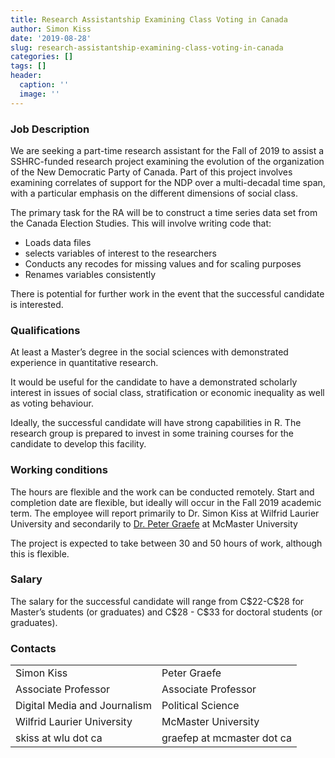 ```yaml
---
title: Research Assistantship Examining Class Voting in Canada
author: Simon Kiss
date: '2019-08-28'
slug: research-assistantship-examining-class-voting-in-canada
categories: []
tags: []
header:
  caption: ''
  image: ''
---
```


### Job Description 

We are seeking a part-time research assistant for the Fall of 2019 to assist a SSHRC-funded research project examining the evolution of the organization of the New Democratic Party of Canada. Part of this project involves examining correlates of support for the NDP over a multi-decadal time span, with a particular emphasis on the different dimensions of social class. 

The primary task for the RA will be to construct a time series data set from the Canada Election Studies.  This will involve writing code that:

- Loads data files
- selects variables of interest to the researchers
- Conducts any recodes for missing values and for scaling purposes
- Renames variables consistently

There is potential for further work in the event that the successful candidate is interested.

### Qualifications
At least a Master’s degree in the social sciences with demonstrated experience in quantitative research. 

It would be useful for the candidate to have a demonstrated scholarly interest in issues of social class, stratification or economic inequality as well as voting behaviour.

Ideally, the successful candidate will have strong capabilities in R. The research group is prepared to invest in some training courses for the candidate to develop this facility.

### Working conditions 
The hours are flexible and the work can be conducted remotely.  Start and completion date are flexible, but ideally will occur in the Fall 2019 academic term. The employee will report primarily to Dr. Simon Kiss at Wilfrid Laurier University and secondarily to [Dr. Peter Graefe](https://socialsciences.mcmaster.ca/people/graefe-peter) at McMaster University

The project is expected to take between 30 and 50 hours of work, although this is flexible. 

### Salary
The salary for the successful candidate will range from C$22-C$28 for Master’s students (or graduates) and C$28 - C$33 for doctoral students (or graduates). 

### Contacts 
|   |   |
|-----------------------------|-------------------------|
|Simon Kiss |Peter Graefe |
Associate Professor | Associate Professor |
Digital Media and Journalism	| Political Science | 
Wilfrid Laurier University |	McMaster University |
skiss at wlu dot ca	| graefep at mcmaster dot ca |
